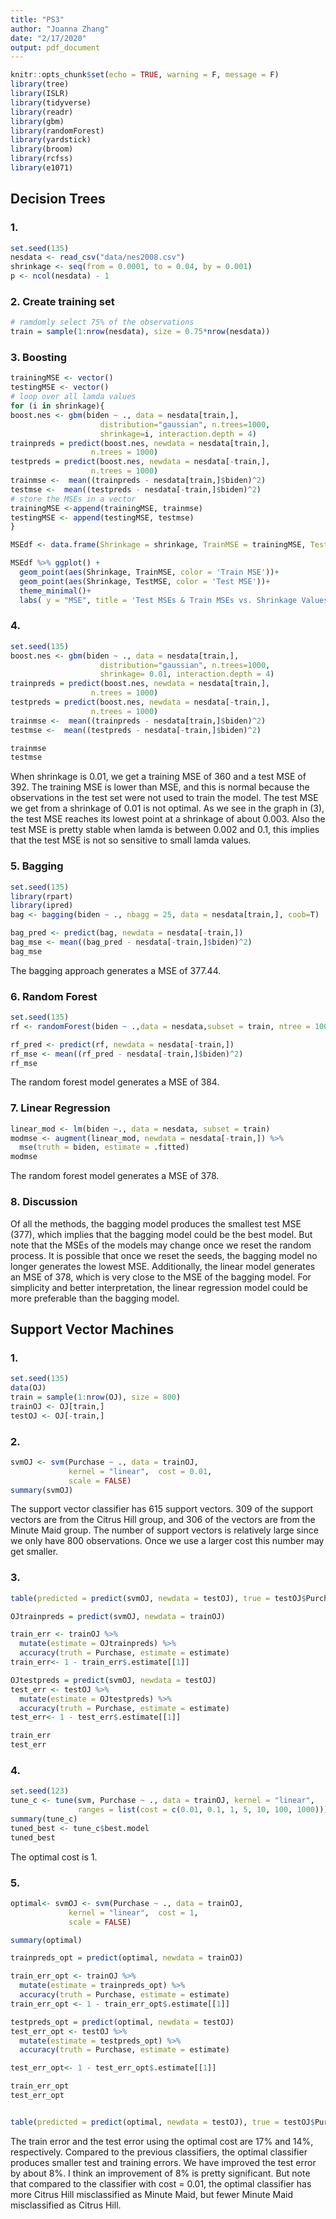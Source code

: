 ```yaml
---
title: "PS3"
author: "Joanna Zhang"
date: "2/17/2020"
output: pdf_document
---
```


```r
knitr::opts_chunk$set(echo = TRUE, warning = F, message = F)
library(tree)
library(ISLR)
library(tidyverse)
library(readr)
library(gbm)
library(randomForest)
library(yardstick)
library(broom)
library(rcfss)
library(e1071)
```
## Decision Trees
### 1.
```r
set.seed(135)
nesdata <- read_csv("data/nes2008.csv")
shrinkage <- seq(from = 0.0001, to = 0.04, by = 0.001)
p <- ncol(nesdata) - 1
```

### 2. Create training set
```r
# ramdomly select 75% of the observations
train = sample(1:nrow(nesdata), size = 0.75*nrow(nesdata))
```

### 3. Boosting 
```r
trainingMSE <- vector()
testingMSE <- vector()
# loop over all lamda values
for (i in shrinkage){
boost.nes <- gbm(biden ~ ., data = nesdata[train,],
                    distribution="gaussian", n.trees=1000,
                    shrinkage=i, interaction.depth = 4)
trainpreds = predict(boost.nes, newdata = nesdata[train,],
                  n.trees = 1000)
testpreds = predict(boost.nes, newdata = nesdata[-train,],
                  n.trees = 1000)
trainmse <-  mean((trainpreds - nesdata[train,]$biden)^2)
testmse <-  mean((testpreds - nesdata[-train,]$biden)^2)
# store the MSEs in a vector
trainingMSE <-append(trainingMSE, trainmse)
testingMSE <- append(testingMSE, testmse)
}

MSEdf <- data.frame(Shrinkage = shrinkage, TrainMSE = trainingMSE, TestMSE = testingMSE)

MSEdf %>% ggplot() +
  geom_point(aes(Shrinkage, TrainMSE, color = 'Train MSE'))+
  geom_point(aes(Shrinkage, TestMSE, color = 'Test MSE'))+
  theme_minimal()+
  labs( y = "MSE", title = 'Test MSEs & Train MSEs vs. Shrinkage Values')

```

### 4.
```r
set.seed(135)
boost.nes <- gbm(biden ~ ., data = nesdata[train,],
                    distribution="gaussian", n.trees=1000,
                    shrinkage= 0.01, interaction.depth = 4)
trainpreds = predict(boost.nes, newdata = nesdata[train,],
                  n.trees = 1000)
testpreds = predict(boost.nes, newdata = nesdata[-train,],
                  n.trees = 1000)
trainmse <-  mean((trainpreds - nesdata[train,]$biden)^2)
testmse <-  mean((testpreds - nesdata[-train,]$biden)^2)

trainmse
testmse
```

When shrinkage is 0.01, we get a training MSE of 360 and a test MSE of 392. The training MSE is lower than MSE, and this is normal because the observations in the test set were not used to train the model. The test MSE we get from a shrinkage of 0.01 is not optimal. As we see in the graph in (3), the test MSE reaches its lowest point at a shrinkage of about 0.003. Also the test MSE is pretty stable when lamda is between 0.002 and 0.1, this implies that the test MSE is not so sensitive to small lamda values. 


### 5. Bagging
```r
set.seed(135)
library(rpart)
library(ipred)
bag <- bagging(biden ~ ., nbagg = 25, data = nesdata[train,], coob=T)

bag_pred <- predict(bag, newdata = nesdata[-train,])
bag_mse <- mean((bag_pred - nesdata[-train,]$biden)^2)
bag_mse
```
The bagging approach generates a MSE of 377.44.

### 6. Random Forest
```r
set.seed(135)
rf <- randomForest(biden ~ .,data = nesdata,subset = train, ntree = 1000)

rf_pred <- predict(rf, newdata = nesdata[-train,])
rf_mse <- mean((rf_pred - nesdata[-train,]$biden)^2)
rf_mse
```
The random forest model generates a MSE of 384.

### 7. Linear Regression
```r
linear_mod <- lm(biden ~., data = nesdata, subset = train)
modmse <- augment(linear_mod, newdata = nesdata[-train,]) %>% 
  mse(truth = biden, estimate = .fitted) 
modmse
```
The random forest model generates a MSE of 378.

### 8. Discussion

Of all the methods, the bagging model produces the smallest test MSE (377), which implies that the bagging model could be the best model. But note that the MSEs of the models may change once we reset the random process. It is possible that once we reset the seeds, the bagging model no longer generates the lowest MSE. Additionally, the linear model generates an MSE of 378, which is very close to the MSE of the bagging model. For simplicity and better interpretation, the linear regression model could be more preferable than the bagging model.


## Support Vector Machines
### 1.
```r
set.seed(135)
data(OJ)
train = sample(1:nrow(OJ), size = 800)
trainOJ <- OJ[train,]
testOJ <- OJ[-train,]
```

### 2.
```r
svmOJ <- svm(Purchase ~ ., data = trainOJ, 
             kernel = "linear",  cost = 0.01, 
             scale = FALSE)
summary(svmOJ)
```

The support vector classifier has 615 support vectors. 309 of the support vectors are from the Citrus Hill group, and 306 of the vectors are from the Minute Maid group. The number of support vectors is relatively large since we only have 800 observations. Once we use a larger cost this number may get smaller.

### 3.
```r
table(predicted = predict(svmOJ, newdata = testOJ), true = testOJ$Purchase)

OJtrainpreds = predict(svmOJ, newdata = trainOJ)

train_err <- trainOJ %>% 
  mutate(estimate = OJtrainpreds) %>% 
  accuracy(truth = Purchase, estimate = estimate)
train_err<- 1 - train_err$.estimate[[1]]

OJtestpreds = predict(svmOJ, newdata = testOJ)
test_err <- testOJ %>% 
  mutate(estimate = OJtestpreds) %>% 
  accuracy(truth = Purchase, estimate = estimate)
test_err<- 1 - test_err$.estimate[[1]]

train_err
test_err
```

### 4.
```r
set.seed(123)
tune_c <- tune(svm, Purchase ~ ., data = trainOJ, kernel = "linear",
               ranges = list(cost = c(0.01, 0.1, 1, 5, 10, 100, 1000)))
summary(tune_c)
tuned_best <- tune_c$best.model
tuned_best
```

The optimal cost is 1.

### 5.
```r
optimal<- svmOJ <- svm(Purchase ~ ., data = trainOJ, 
             kernel = "linear",  cost = 1, 
             scale = FALSE)

summary(optimal)

trainpreds_opt = predict(optimal, newdata = trainOJ)

train_err_opt <- trainOJ %>% 
  mutate(estimate = trainpreds_opt) %>% 
  accuracy(truth = Purchase, estimate = estimate)
train_err_opt <- 1 - train_err_opt$.estimate[[1]]

testpreds_opt = predict(optimal, newdata = testOJ)
test_err_opt <- testOJ %>% 
  mutate(estimate = testpreds_opt) %>% 
  accuracy(truth = Purchase, estimate = estimate)

test_err_opt<- 1 - test_err_opt$.estimate[[1]]

train_err_opt
test_err_opt


table(predicted = predict(optimal, newdata = testOJ), true = testOJ$Purchase)

```

The train error and the test error using the optimal cost are 17% and 14%, respectively. Compared to the previous classifiers, the optimal classifier produces smaller test and training errors. We have improved the test error by about 8%. I think an improvement of 8% is pretty significant. But note that compared to the classifier with cost = 0.01, the optimal classifier has more Citrus Hill misclassified as Minute Maid, but fewer Minute Maid misclassified as Citrus Hill.
